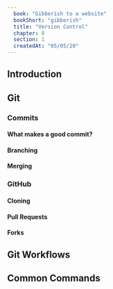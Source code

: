 ```yaml
---
  book: "Gibberish to a website"
  bookShort: "gibberish"
  title: "Version Control"
  chapter: 8
  section: 1
  createdAt: "05/05/20"
---
```


## Introduction

## Git

### Commits

#### What makes a good commit?

#### Branching

#### Merging

### GitHub

#### Cloning

#### Pull Requests

#### Forks

## Git Workflows

## Common Commands
